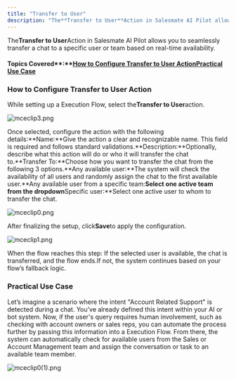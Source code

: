 ```yaml
---
title: "Transfer to User"
description: "The**Transfer to User**Action in Salesmate AI Pilot allows you to seamlessly transfer a chat to a specific user or team based on real-time availabilit..."
---
```


The**Transfer to User**Action in Salesmate AI Pilot allows you to seamlessly transfer a chat to a specific user or team based on real-time availability.

#### Topics Covered**:**[How to Configure Transfer to User Action](https://support.salesmate.io/hc/en-us/articles/45880439154201-Transfer-to-User#h_01JVQBD1VHTKSADVVX3KBNRJS7)[Practical Use Case](https://support.salesmate.io/hc/en-us/articles/45880439154201-Transfer-to-User#h_01JWGQQ1WZR12YVPSQ5YPZS4YG)

### How to Configure Transfer to User Action

While setting up a Execution Flow, select the**Transfer to User**action.

![mceclip3.png](./images/mceclip3-2.png)

Once selected, configure the action with the following details:**Name:**Give the action a clear and recognizable name. This field is required and follows standard validations.**Description:**Optionally, describe what this action will do or who it will transfer the chat to.**Transfer To:**Choose how you want to transfer the chat from the following 3 options.**Any available user:**The system will check the availability of all users and randomly assign the chat to the first available user.**Any available user from a specific team:**Select one active team from the dropdown**Specific user:**Select one active user to whom to transfer the chat.

![mceclip0.png](./images/mceclip0-13.png)

After finalizing the setup, click**Save**to apply the configuration.

![mceclip1.png](./images/mceclip1-11.png)

When the flow reaches this step:
If the selected user is available, the chat is transferred, and the flow ends.If not, the system continues based on your flow’s fallback logic.

### Practical Use Case

Let’s imagine a scenario where the intent "Account Related Support" is detected during a chat. You’ve already defined this intent within your AI or bot system. Now, if the user's query requires human involvement, such as checking with account owners or sales reps, you can automate the process further by passing this information into a Execution Flow. From there, the system can automatically check for available users from the Sales or Account Management team and assign the conversation or task to an available team member.

![mceclip0(1).png](./images/mceclip01-2.png)
